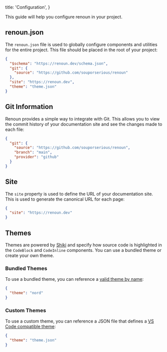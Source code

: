   title: 'Configuration',
}

This guide will help you configure renoun in your project.

## renoun.json

The `renoun.json` file is used to globally configure components and utilities for the entire project. This file should be placed in the root of your project:

```json
{
  "$schema": "https://renoun.dev/schema.json",
  "git": {
    "source": "https://github.com/souporserious/renoun"
  },
  "site": "https://renoun.dev",
  "theme": "theme.json"
}
```

## Git Information

Renoun provides a simple way to integrate with Git. This allows you to view the commit history of your documentation site and see the changes made to each file:

```json
{
  "git": {
    "source": "https://github.com/souporserious/renoun",
    "branch": "main",
    "provider": "github"
  }
}
```

## Site

The `site` property is used to define the URL of your documentation site. This is used to generate the canonical URL for each page:

```json
{
  "site": "https://renoun.dev"
}
```

## Themes

Themes are powered by <a href="https://shiki.style" target="_blank" rel="noopener">Shiki</a> and specify how source code is highlighted in the `CodeBlock` and `CodeInline` components. You can use a bundled theme or create your own theme.

### Bundled Themes

To use a bundled theme, you can reference a <a href="https://shiki.matsu.io/themes" target="_blank" rel="noopener">valid theme by name</a>:

```json
{
  "theme": "nord"
}
```

### Custom Themes

To use a custom theme, you can reference a JSON file that defines a <a href="https://code.visualstudio.com/api/extension-guides/color-theme" target="_blank" rel="noopener">VS Code compatible theme</a>:

```json
{
  "theme": "theme.json"
}
```
